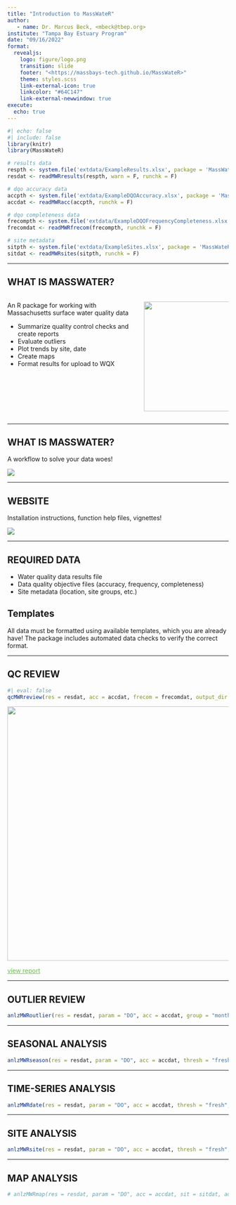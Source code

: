 ```yaml
---
title: "Introduction to MassWateR"
author: 
   - name: Dr. Marcus Beck, <mbeck@tbep.org>
institute: "Tampa Bay Estuary Program"
date: "09/16/2022"
format:
  revealjs:
    logo: figure/logo.png
    transition: slide
    footer: "<https://massbays-tech.github.io/MassWateR>"
    theme: styles.scss
    link-external-icon: true
    linkcolor: "#64C147"
    link-external-newwindow: true
execute: 
  echo: true
---
```


```r
#| echo: false
#| include: false
library(knitr)
library(MassWateR)

# results data
respth <- system.file('extdata/ExampleResults.xlsx', package = 'MassWateR')
resdat <- readMWRresults(respth, warn = F, runchk = F)

# dqo accuracy data
accpth <- system.file('extdata/ExampleDQOAccuracy.xlsx', package = 'MassWateR')
accdat <- readMWRacc(accpth, runchk = F)

# dqo completeness data
frecompth <- system.file('extdata/ExampleDQOFrequencyCompleteness.xlsx', package = 'MassWateR')
frecomdat <- readMWRfrecom(frecompth, runchk = F)

# site metadata
sitpth <- system.file('extdata/ExampleSites.xlsx', package = 'MassWateR')
sitdat <- readMWRsites(sitpth, runchk = F)
```

------------------------------------------------------------------------

## WHAT IS MASSWATER?

::: columns
::: {.column width="60%"}
An R package for working with Massachusetts surface water quality data

-   Summarize quality control checks and create reports
-   Evaluate outliers
-   Plot trends by site, date
-   Create maps
-   Format results for upload to WQX
:::

::: {.column width="40%"}
![](figure/logo.png){fig-align="center" width="250px"}
:::
:::

------------------------------------------------------------------------

## WHAT IS MASSWATER?

A workflow to solve your data woes!

![](figure/workflow.PNG){fig-align="center"}

------------------------------------------------------------------------

## WEBSITE

Installation instructions, function help files, vignettes!

![](figure/website.png){fig-align="center"}

------------------------------------------------------------------------

## REQUIRED DATA

-   Water quality data results file
-   Data quality objective files (accuracy, frequency, completeness)
-   Site metadata (location, site groups, etc.)

::: callout-note
## Templates

All data must be formatted using available templates, which you are already have! The package includes automated data checks to verify the correct format.
:::

------------------------------------------------------------------------

## QC REVIEW

```r
#| eval: false
qcMWRreview(res = resdat, acc = accdat, frecom = frecomdat, output_dir = getwd())
```

![](figure/qcreport.png){fig-align="center" fig-height="80%" width="579"}

[view report](qcreview.pdf){style="color: #64C147; text-align: center;"}

------------------------------------------------------------------------

## OUTLIER REVIEW

```r
anlzMWRoutlier(res = resdat, param = "DO", acc = accdat, group = "month")
```

------------------------------------------------------------------------

## SEASONAL ANALYSIS

```r
anlzMWRseason(res = resdat, param = "DO", acc = accdat, thresh = "fresh", group = "month", type = "jitterbar")
```

------------------------------------------------------------------------

## TIME-SERIES ANALYSIS

```r
anlzMWRdate(res = resdat, param = "DO", acc = accdat, thresh = "fresh", group = "site", site = c("ABT-026", "ABT-077"))
```

------------------------------------------------------------------------

## SITE ANALYSIS

```r
anlzMWRsite(res = resdat, param = "DO", acc = accdat, thresh = "fresh", type = "bar", confint = T)
```

------------------------------------------------------------------------

## MAP ANALYSIS

```r
# anlzMWRmap(res = resdat, param = "DO", acc = accdat, sit = sitdat, addwater = "nhd", warn = F)
```
